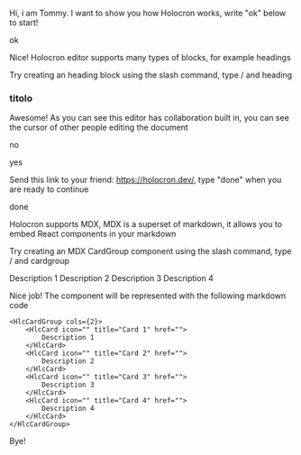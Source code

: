 Hi, i am Tommy. I want to show you how Holocron works, write "ok" below to start!

ok

Nice! Holocron editor supports many types of blocks, for example headings

Try creating an heading block using the slash command, type / and heading

### titolo

Awesome! As you can see this editor has collaboration built in, you can see the cursor of other people editing the document

no

yes

Send this link to your friend: https://holocron.dev/, type "done" when you are ready to continue

done

Holocron supports MDX, MDX is a superset of markdown, it allows you to embed React components in your markdown

Try creating an MDX CardGroup component using the slash command, type / and cardgroup

<HlcCardGroup cols={2}>
    <HlcCard icon="" title="Card 1" href="">
        Description 1
    </HlcCard>
    <HlcCard icon="" title="Card 2" href="">
        Description 2
    </HlcCard>
    <HlcCard icon="" title="Card 3" href="">
        Description 3
    </HlcCard>
    <HlcCard icon="" title="Card 4" href="">
        Description 4
    </HlcCard>
</HlcCardGroup>

Nice job! The component will be represented with the following markdown code

```
<HlcCardGroup cols={2}>
    <HlcCard icon="" title="Card 1" href="">
        Description 1
    </HlcCard>
    <HlcCard icon="" title="Card 2" href="">
        Description 2
    </HlcCard>
    <HlcCard icon="" title="Card 3" href="">
        Description 3
    </HlcCard>
    <HlcCard icon="" title="Card 4" href="">
        Description 4
    </HlcCard>
</HlcCardGroup>
```

Bye!